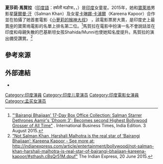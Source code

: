 {{艺人
| 姓名     = 夏莎莉·馬賀拉
| 類型     = 女演員
| 圖片     = Harshaali Malhotra 2015.jpg
| 圖片尺寸 = 
| 綽號     = 
| 國籍     = {{IND}}
| birthname = 
| 出生日期 = {{birth date and age|2008|6|3}}
| 出生地點 = {{IND}}[[孟买|孟买]]
| 職業     = [[演員|演員]]
| 語言     = 
| 教育程度 = 
| 宗教信仰 = [[印度教|印度教]]
| 配偶     = 
| 伴侶     = 
| 兒女     = 
| 父母     = 
| 亲属     = 
| 出道作   = 
| 出道日期 = 
| 代表作   =  
| 活躍年代 = 2013年至今
| 網站     = 
| IMDb    = 7372970
| 現任成員 = 
| 過往成員 = 
| filmfareawards=  
}}

'''夏莎莉·馬賀拉'''（[[印度語|印度語]]：हर्षाली मल्होत्रा，{{lang-en|Harshaali Malhotra}}，{{bd|2008年|6月3日|catIdx=M}}）是[[印度|印度]]女童星。2015年，她和[[寶萊塢|寶萊塢]]男影星[[薩爾曼·汗|薩爾曼·汗]]（Salman Khan）及女星[[卡琳娜·卡浦爾|卡琳娜·卡浦爾]]（Kareena Kapoor）合作並在拍攝了她首套電影《[[小萝莉的猴神大叔|小萝莉的猴神大叔]]》 ，該電影票房大賣，是印度史上最賣座的寶萊塢電影的名單上排名第二位。<ref>[http://www.ibtimes.co.in/bajrangi-bhaijaan-17-day-box-office-collection-salman-starrer-dethrones-aamirs-dhoom-3-641421 "'Bajrangi Bhaijaan' 17-Day Box Office Collection: Salman Starrer Dethrones Aamir's 'Dhoom 3'; Becomes second Highest Bollywood Grosser of All Time"] {{Wayback|url=http://www.ibtimes.co.in/bajrangi-bhaijaan-17-day-box-office-collection-salman-starrer-dethrones-aamirs-dhoom-3-641421 |date=20151005141909 }}. International Business Times, India Edition. 3 August 2015.</ref>馬賀拉在電影中扮演一名不會說話並在印度和母親失散的巴基斯坦女孩Shahida/Munni也使她知名度提升。馬賀拉的演出備受讚賞。<ref>[http://indianexpress.com/article/entertainment/bollywood/not-salman-khan-harshali-malhotra-is-real-star-of-bajrangi-bhaijaan-kareena-kapoor/ "Not Salman Khan, Harshali Malhotra is the real star of ‘Bajrangi Bhaijaan’: Kareena Kapoor - See more at: http://indianexpress.com/article/entertainment/bollywood/not-salman-khan-harshali-malhotra-is-real-star-of-bajrangi-bhaijaan-kareena-kapoor/#sthash.cBsQr51M.dpuf"] {{Wayback|url=http://indianexpress.com/article/entertainment/bollywood/not-salman-khan-harshali-malhotra-is-real-star-of-bajrangi-bhaijaan-kareena-kapoor/ |date=20150929023436 }} The Indian Express, 20 June 2015.</ref>

== 參考來源 ==
<references/> 

== 外部連結 ==
* {{imdb name|id=7372970}}

{{DEFAULTSORT: Malhotra, Harshaali}}
[[Category:印度演員|Category:印度演員]]
[[Category:印度儿童演员|Category:印度儿童演员]]
[[Category:印度電影女演員|Category:印度電影女演員]]
[[Category:孟买女演员|Category:孟买女演员]]
